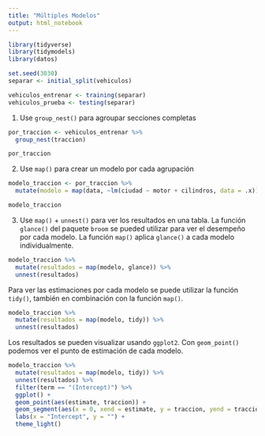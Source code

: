 ```yaml
---
title: "Múltiples Modelos"
output: html_notebook
---
```


```r
library(tidyverse)
library(tidymodels)
library(datos)
```

```r
set.seed(3030)
separar <- initial_split(vehiculos)

vehiculos_entrenar <- training(separar)
vehiculos_prueba <- testing(separar)
```

1. Use `group_nest()` para agroupar secciones completas

```r
por_traccion <- vehiculos_entrenar %>%
  group_nest(traccion)

por_traccion
```

2. Use `map()` para crear un modelo por cada agrupación
```r
modelo_traccion <- por_traccion %>%
  mutate(modelo = map(data, ~lm(ciudad ~ motor + cilindros, data = .x)))

modelo_traccion
```

3. Use `map()` + `unnest()` para ver los resultados en una tabla.  La función `glance()` del paquete `broom` se pueded utilizar para ver el desempeño por cada modelo. La función `map()` aplica `glance()` a cada modelo individualmente.

```r
modelo_traccion %>%
  mutate(resultados = map(modelo, glance)) %>%
  unnest(resultados)
```

Para ver las estimaciones por cada modelo se puede utilizar la función `tidy()`, también en combinación con la función `map()`.

```r
modelo_traccion %>%
  mutate(resultados = map(modelo, tidy)) %>%
  unnest(resultados) 
```

Los resultados se pueden visualizar usando `ggplot2`.  Con `geom_point()` podemos ver el punto de estimación de cada modelo.

```r
modelo_traccion %>%
  mutate(resultados = map(modelo, tidy)) %>%
  unnest(resultados) %>%
  filter(term == "(Intercept)") %>%
  ggplot() +
  geom_point(aes(estimate, traccion)) +
  geom_segment(aes(x = 0, xend = estimate, y = traccion, yend = traccion), size = 0.2) +
  labs(x = "Intercept", y = "") +
  theme_light()
```

